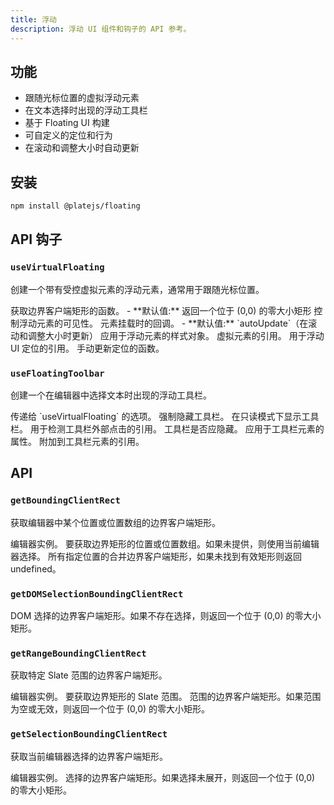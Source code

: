 ```yaml
---
title: 浮动
description: 浮动 UI 组件和钩子的 API 参考。
---
```


<PackageInfo>

## 功能

- 跟随光标位置的虚拟浮动元素
- 在文本选择时出现的浮动工具栏
- 基于 Floating UI 构建
- 可自定义的定位和行为
- 在滚动和调整大小时自动更新

</PackageInfo>

## 安装

```bash
npm install @platejs/floating
```

## API 钩子

### `useVirtualFloating`

创建一个带有受控虚拟元素的浮动元素，通常用于跟随光标位置。

<API name="useVirtualFloating">
<APIOptions type="UseVirtualFloatingOptions">
  <APIItem name="getBoundingClientRect" type="() => ClientRectObject" optional>
    获取边界客户端矩形的函数。
    - **默认值:** 返回一个位于 (0,0) 的零大小矩形
  </APIItem>
  <APIItem name="open" type="boolean" optional>
    控制浮动元素的可见性。
  </APIItem>
  <APIItem name="whileElementsMounted" type="function" optional>
    元素挂载时的回调。
    - **默认值:** `autoUpdate`（在滚动和调整大小时更新）
  </APIItem>
</APIOptions>

<APIReturns type="object">
  <APIItem name="style" type="React.CSSProperties">
    应用于浮动元素的样式对象。
  </APIItem>
  <APIItem name="virtualElementRef" type="React.MutableRefObject">
    虚拟元素的引用。
  </APIItem>
  <APIItem name="refs" type="object">
    用于浮动 UI 定位的引用。
  </APIItem>
  <APIItem name="update" type="() => void">
    手动更新定位的函数。
  </APIItem>
</APIReturns>
</API>

### `useFloatingToolbar`

创建一个在编辑器中选择文本时出现的浮动工具栏。

<API name="useFloatingToolbar">
<APIOptions type="FloatingToolbarState">
  <APIItem name="floatingOptions" type="UseVirtualFloatingOptions" optional>
    传递给 `useVirtualFloating` 的选项。
  </APIItem>
  <APIItem name="hideToolbar" type="boolean" optional>
    强制隐藏工具栏。
  </APIItem>
  <APIItem name="showWhenReadOnly" type="boolean" optional>
    在只读模式下显示工具栏。
  </APIItem>
</APIOptions>

<APIReturns type="object">
  <APIItem name="clickOutsideRef" type="React.RefObject">
    用于检测工具栏外部点击的引用。
  </APIItem>
  <APIItem name="hidden" type="boolean">
    工具栏是否应隐藏。
  </APIItem>
  <APIItem name="props" type="object">
    应用于工具栏元素的属性。
  </APIItem>
  <APIItem name="ref" type="React.RefObject">
    附加到工具栏元素的引用。
  </APIItem>
</APIReturns>
</API>

## API

### `getBoundingClientRect`

获取编辑器中某个位置或位置数组的边界客户端矩形。

<API name="getBoundingClientRect">
<APIParameters>
  <APIItem name="editor" type="Editor">
    编辑器实例。
  </APIItem>
  <APIItem name="at" type="Location | Location[]" optional>
    要获取边界矩形的位置或位置数组。如果未提供，则使用当前编辑器选择。
  </APIItem>
</APIParameters>

<APIReturns type="DOMRect | undefined">
  所有指定位置的合并边界客户端矩形，如果未找到有效矩形则返回 undefined。
</APIReturns>
</API>

### `getDOMSelectionBoundingClientRect`

<API name="getDOMSelectionBoundingClientRect">
<APIReturns type="ClientRectObject">
  DOM 选择的边界客户端矩形。如果不存在选择，则返回一个位于 (0,0) 的零大小矩形。
</APIReturns>
</API>

### `getRangeBoundingClientRect`

获取特定 Slate 范围的边界客户端矩形。

<API name="getRangeBoundingClientRect">
<APIParameters>
  <APIItem name="editor" type="Editor">
    编辑器实例。
  </APIItem>
  <APIItem name="at" type="TRange | null">
    要获取边界矩形的 Slate 范围。
  </APIItem>
</APIParameters>

<APIReturns type="ClientRectObject">
  范围的边界客户端矩形。如果范围为空或无效，则返回一个位于 (0,0) 的零大小矩形。
</APIReturns>
</API>

### `getSelectionBoundingClientRect`

获取当前编辑器选择的边界客户端矩形。

<API name="getSelectionBoundingClientRect">
<APIParameters>
  <APIItem name="editor" type="PlateEditor">
    编辑器实例。
  </APIItem>
</APIParameters>

<APIReturns type="ClientRectObject">
  选择的边界客户端矩形。如果选择未展开，则返回一个位于 (0,0) 的零大小矩形。
</APIReturns>
</API>